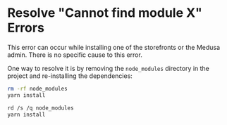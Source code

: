 
# Resolve "Cannot find module X" Errors

This error can occur while installing one of the storefronts or the Medusa admin. There is no specific cause to this error.

One way to resolve it is by removing the `node_modules` directory in the project and re-installing the dependencies:

<Tabs groupId="operating-systems" wrapperClassName="code-tabs">
<TabItem value="unix" label="MacOS / Linux" default>

```bash
rm -rf node_modules
yarn install
```

</TabItem>
<TabItem value="windows" label="Windows">

```bash
rd /s /q node_modules
yarn install
```

</TabItem>
</Tabs>